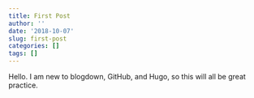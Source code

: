 ```yaml
---
title: First Post
author: ''
date: '2018-10-07'
slug: first-post
categories: []
tags: []
---
```


Hello. I am new to blogdown, GitHub, and Hugo, so this will all be great practice.